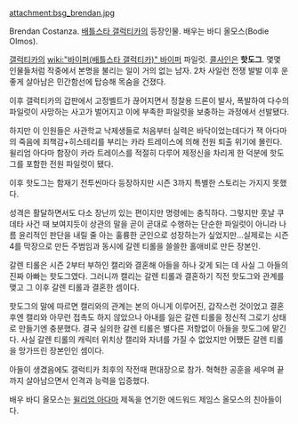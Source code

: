 attachment:bsg_brendan.jpg

Brendan Costanza. [[배틀스타 갤럭티카]]의 등장인물. 배우는 바디 올모스(Bodie Olmos).

[[갤럭티카]]의 [[wiki:"바이퍼(배틀스타 갤럭티카)" 바이퍼]] 파일럿. [[콜사인]]은 '''핫도그'''. 몇몇 인물들처럼 작중에서 본명을 불리는 일이 거의 없는 남자. 2차 사일런 전쟁 발발 이후 운좋게 살아남은 민간함선에 탑승해 목숨을 건졌다. 

이후 갤럭티카의 갑판에서 고정벨트가 끊어지면서 정찰용 드론이 발사, 폭발하여 다수의 파일럿이 사망하는 사고가 벌어지고 이에 부족한 파일럿을 보충하는 과정에서 선발됐다. 

하지만 이 인원들은 사관학교 낙제생들로 처음부터 실력은 바닥이었는데다가 잭 아다마의 죽음에 죄책감+히스테리를 부리는 카라 트레이스에 의해 전원 퇴출 위기에 몰린다. 윌리엄 아다마 함장이 카라 트레이스를 적절히 다루어 제정신을 차리게 한 덕분에 핫도그를 포함한 전원 파일럿이 됐다.

이후 핫도그는 함재기 전투씬마다 등장하지만 시즌 3까지 특별한 스토리는 가지지 못했다. 

성격은 활달하면서도 다소 장난끼 있는 편이지만 명령에는 충직하다. 그렇지만 훗날 쿠데타 사건 때 보여지듯이 상관의 말을 곧이 곧대로 수행하는 단순한 파일럿이 아니라 나름 윤리적인 판단을 내릴 줄 아는 훌륭한 군인으로 성장하는가 싶었지만...실제로는 시즌 4를 막장으로 만든 주범임과 동시에 갈렌 티롤을 쓸쓸한 홀애비로 만든 장본인. 

갈렌 티롤은 시즌 2부터 부하인 캘리와 결혼해 아들을 하나 갖게 되는 데 사실 그 아들의 진짜 아빠는 핫도그였다. 그러니까 캘리는 갈렌 티롤과 결혼하기 직전 핫도그와 관계를 맺고 그 이후 갈렌 티롤과 결혼한 셈이다.

핫도그의 말에 따르면 캘리와의 관계는 본의 아니게 이루어진, 갑작스런 것이었고 결혼 후엔 캘리와 아무런 접촉도 하지 않았으나 아내를 잃은 갈렌 티롤을 정신적 그로기 상태로 만들기엔 충분했다. 결국 실의한 갈렌 티롤은 별다른 저항없이 아들을 핫도그에 맡긴다. 사실 갈렌 티롤의 캐릭터 위치상 캘리와 자녀를 가질 수 없었지만 어쨌든 갈렌 티롤을 망가뜨린 장본인인 셈이다.

아들이 생겼음에도 갤럭티카 최후의 작전때 편대장으로 참가. 혁혁한 공훈을 세우며 끝까지 살아남으면서 인격과 능력을 입증했다. 

배우 바디 올모스는 [[윌리엄 아다마]] 제독을 연기한 에드워드 제임스 올모스의 친아들이다.
